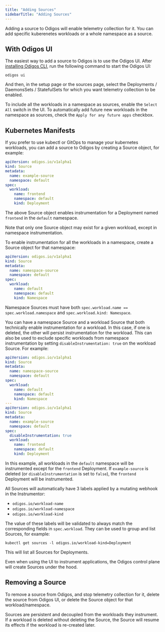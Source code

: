 ```yaml
---
title: "Adding Sources"
sidebarTitle: "Adding Sources"
---
```


Adding a source to Odigos will enable telemetry collection for it.
You can add specific kuberenetes workloads or a whole namespace as a source.

## With Odigos UI

The easiest way to add a source to Odigos is to use the Odigos UI.
After [installing Odigos CLI](/setup/installation#install-the-cli), run the following command to start the Odigos UI:

```shell
odigos ui
```

And then, in the setup page or the sources page, select the Deployments / DaemonsSets / StatefulSets for which you want telemetry collection to be enabled.

To include all the workloads in a namespace as sources, enable the `Select All` switch in the UI.
To automatically add future new workloads in the namespace as sources, check the `Apply for any future apps` checkbox.

## Kubernetes Manifests

If you prefer to use kubectl or GitOps to manage your kubernetes workloads, you can add a source to Odigos by creating a Source object, for example:

```yaml
apiVersion: odigos.io/v1alpha1
kind: Source
metadata:
  name: example-source
  namespace: default
spec:
  workload:
    name: frontend
    namespace: default
    kind: Deployment
```

The above Source object enables instrumentation for a Deployment named `frontend` in the `default` namespace.

Note that only one Source object may exist for a given workload, except in namespace instrumentation.

To enable instrumentation for all the workloads in a namespace, create a Source object for that namespace:

```yaml
apiVersion: odigos.io/v1alpha1
kind: Source
metadata:
  name: namespace-source
  namespace: default
spec:
  workload:
    name: default
    namespace: default
    kind: Namespace
```

Namespace Sources must have both `spec.workload.name == spec.workload.namespace` and `spec.workload.kind: Namespace`.

You can have a namespace Source and a workload Source that both technically enable instrumentation for a workload. In this case, if one is deleted, the other will persist instrumentation for the workload. This can also be used to exclude specific workloads from namespace instrumentation by setting `disableInstrumentation: true` on the workload Source. For example:

```yaml
apiVersion: odigos.io/v1alpha1
kind: Source
metadata:
  name: namespace-source
  namespace: default
spec:
  workload:
    name: default
    namespace: default
    kind: Namespace
---
apiVersion: odigos.io/v1alpha1
kind: Source
metadata:
  name: example-source
  namespace: default
spec:
  disableInstrumentation: true
  workload:
    name: frontend
    namespace: default
    kind: Deployment
```

In this example, all workloads in the `default` namespace will be instrumented except for the `frontend` Deployment. If `example-source` is deleted (or `disableInstrumentation` is set to `false`), the `frontend` Deployment will be instrumented.

All Sources will automatically have 3 labels applied by a mutating webhook in the Instrumentor:

* `odigos.io/workload-name`
* `odigos.io/workload-namespace`
* `odigos.io/workload-kind`

The value of these labels will be validated to always match the corresponding fields in `spec.workload`. They can be used to group and list Sources, for example:

```shell
kubectl get sources -l odigos.io/workload-kind=Deployment
```

This will list all Sources for Deployments.

Even when using the UI to instrument applications, the Odigos control plane will create Sources under the hood.

## Removing a Source

To remove a source from Odigos, and stop telemetry collection for it, delete the source from Odigos UI, or delete the Source object for that workload/namespace.

Sources are persistent and decoupled from the workloads they instrument. If a workload is deleted without deleting the Source, the Source will resume its effects if the workload is re-created later.
